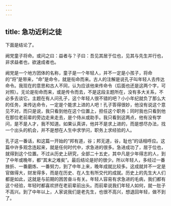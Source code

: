 ```yaml
---
---
---
```

title: 急功近利之徒
---




下面是结论了。

阙党童子将命。或问之曰：益者与？子曰：吾见其居于位也，见其与先生并行也，非求益者也，欲速成者也。

阙党是一个地方团体的名称，童子是一个年轻人，并不一定是小孩子，将命的“将”是带来，“命”是命令，就是衔命而来。古人的注解是说孔子叫年轻人去传达命令。我现在的意思和古人不同，认为应该他来传命令（后面也还是这两个字，可对照）。无论是衔命而来，或是传令而去，不是这段主题所在，没有多大关系，不必多去谈它。主题在有人问孔子，这个年轻人很不错的吧？小小年纪就负了那么大的任务，来传达命令，一定是个能求上进的人吧！孔子答得很妙，他没有说这个意见不对，而只是说，我只看到他在这个位置上，担任这个职务；同时我也只看到他在那位老前辈的旁边走来走去，是个侍从或助手。我只看到这两点，他有没有学问，是不是人才，我不知道。如果认真讲，他并不是求上进的，而是想尽办法，找一个出头的机会，并不是想在人生中求学问，职务上求经验的人。

孔子这一番话，和这篇一开始的“邦有道，谷；邦无道，谷，耻也”的话相呼应。这篇中许多观念连起来，就是任何时代中，求急进的很多。急进成功了，居于位也，就得到这个位置。不过从历史上研究，全部二十五史，其中凡是少年得志的人，到了中年或晚年，都“其末之难矣”。最后结论是好的很少。所以年轻人，多经过一番挫折、一番磨炼、一番努力，到了中年上来，晚年成就比较多。这成就并不一定是官做得大，财发得多，而是在历史、在人生有所交代的成就。历史上的先生大人们都是如此，这就是与前期的困苦奋斗有关。年轻人容易有求急进的毛病，我们都有这个经验，年轻时都喜欢挤在老前辈前出头。而前辈说我们年轻人如何，就一肚子不高兴。到了中年以上，人家说我们是老先生，也很不高兴，想退回年轻，做不到了。